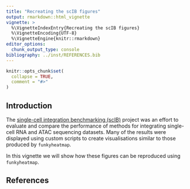 ```yaml
---
title: "Recreating the scIB figures"
output: rmarkdown::html_vignette
vignette: >
  %\VignetteIndexEntry{Recreating the scIB figures}
  %\VignetteEncoding{UTF-8}
  %\VignetteEngine{knitr::rmarkdown}
editor_options: 
  chunk_output_type: console
bibliography: ../inst/REFERENCES.bib
---
```


```r
knitr::opts_chunk$set(
  collapse = TRUE,
  comment = "#>"
)
```

## Introduction

The [single-cell integration benchmarking (scIB)][scib] project was an effort to evaluate and compare the performance of methods for integrating single-cell RNA and ATAC sequencing datasets.
Many of the results were displayed using custom scripts to create visualisations similar to those produced by `funkyheatmap`.

In this vignette we will show how these figures can be reproduced using `funkyheatmap`.

## References

[scib]: https://theislab.github.io/scib-reproducibility/
